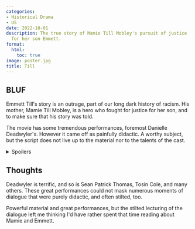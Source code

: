 ```yaml
---
categories:
- Historical Drama
- US
date: 2022-10-01
description: The true story of Mamie Till Mobley's pursuit of justice
  for her son Emmett.
format:
  html:
    toc: true
image: poster.jpg
title: Till
---
```


## BLUF

Emmett Till\'s story is an outrage, part of our long dark history of
racism. His mother, Mamie Till Mobley, is a hero who fought for justice
for her son, and to make sure that his story was told.

The movie has some tremendous performances, foremost Danielle
Deadwyler\'s. However it came off as painfully didactic. A worthy
subject, but the script does not live up to the material nor to the
talents of the cast.

<details>
<summary>Spoilers</summary>
### Plot

Emmett Till was a 14-year-old African-American boy from Chicago, who
went to Mississippi to visit his cousins. While there he was abducted,
tortured, and lynched.

The movie is Mamie\'s story, and is largely told from her perspective.
The opening scene is a masterful moment for Deadwyler, as we see that a
happy sing-a-long she\'s sharing with Emmett masks her fear for his
safety in his upcoming trip to visit his cousins in Money, Mississippi.

Mamie fights for justice for Emmett, using her connections to get his
body brought to Chicago, insisting on an open casket, testifying at the
trial of his murderers, and fighting for anti-lynching laws.

</details>

## Thoughts

Deadwyler is terrific, and so is Sean Patrick Thomas, Tosin Cole, and
many others. These great performances could not mask numerous moments of
dialogue that were purely didactic, and often stilted, too.

Powerful material and great performances, but the stilted lecturing of
the dialogue left me thinking I\'d have rather spent that time reading
about Mamie and Emmett.
